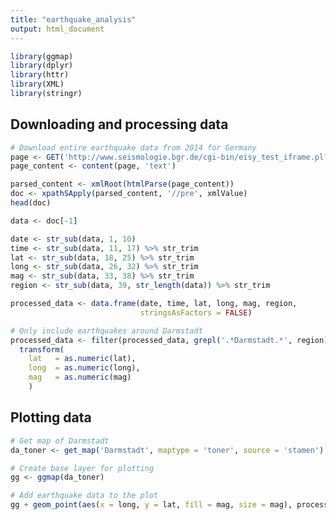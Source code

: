 ```yaml
---
title: "earthquake_analysis"
output: html_document
---
```



```r

library(ggmap)
library(dplyr)
library(httr)
library(XML)
library(stringr)

```

## Downloading and processing data

```r

# Download entire earthquake data from 2014 for Germany
page <- GET('http://www.seismologie.bgr.de/cgi-bin/eisy_test_iframe.pl?begin_date=20140101&end_date=20140713&min_lat=&max_lat=&min_lon=&max_lon=&min_mag=&max_mag=&')
page_content <- content(page, 'text')

parsed_content <- xmlRoot(htmlParse(page_content))
doc <- xpathSApply(parsed_content, '//pre', xmlValue)
head(doc)

data <- doc[-1]

date <- str_sub(data, 1, 10) 
time <- str_sub(data, 11, 17) %>% str_trim 
lat <- str_sub(data, 18, 25) %>% str_trim 
long <- str_sub(data, 26, 32) %>% str_trim 
mag <- str_sub(data, 33, 38) %>% str_trim 
region <- str_sub(data, 39, str_length(data)) %>% str_trim

processed_data <- data.frame(date, time, lat, long, mag, region, 
                             stringsAsFactors = FALSE)

# Only include earthquakes around Darmstadt
processed_data <- filter(processed_data, grepl('.*Darmstadt.*', region)) %>%
  transform(
    lat   = as.numeric(lat),
    long  = as.numeric(long),
    mag   = as.numeric(mag)
    ) 

```


## Plotting data

```r

# Get map of Darmstadt
da_toner <- get_map('Darmstadt', maptype = 'toner', source = 'stamen')

# Create base layer for plotting
gg <- ggmap(da_toner)

# Add earthquake data to the plot
gg + geom_point(aes(x = long, y = lat, fill = mag, size = mag), processed_data)


```

